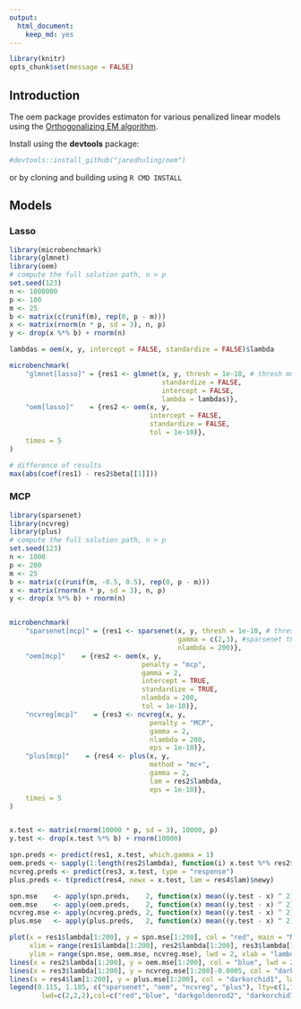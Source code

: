 ```yaml
---
output:
  html_document:
    keep_md: yes
---
```


```r
library(knitr)
opts_chunk$set(message = FALSE)
```




## Introduction

The oem package provides estimaton for various penalized linear models using the [Orthogonalizing EM algorithm](http://amstat.tandfonline.com/doi/abs/10.1080/00401706.2015.1054436). 

Install using the **devtools** package:

```r
#devtools::install_github("jaredhuling/oem")
```

or by cloning and building using `R CMD INSTALL`

## Models

### Lasso

```r
library(microbenchmark)
library(glmnet)
library(oem)
# compute the full solution path, n > p
set.seed(123)
n <- 1000000
p <- 100
m <- 25
b <- matrix(c(runif(m), rep(0, p - m)))
x <- matrix(rnorm(n * p, sd = 3), n, p)
y <- drop(x %*% b) + rnorm(n)

lambdas = oem(x, y, intercept = FALSE, standardize = FALSE)$lambda

microbenchmark(
    "glmnet[lasso]" = {res1 <- glmnet(x, y, thresh = 1e-10, # thresh must be very low for glmnet to be accurate
                                      standardize = FALSE,
                                      intercept = FALSE,
                                      lambda = lambdas)}, 
    "oem[lasso]"    = {res2 <- oem(x, y,  
                                   intercept = FALSE, 
                                   standardize = FALSE,
                                   tol = 1e-10)},
    times = 5
)

# difference of results
max(abs(coef(res1) - res2$beta[[1]]))

```

### MCP

```r
library(sparsenet)
library(ncvreg)
library(plus)
# compute the full solution path, n > p
set.seed(123)
n <- 1000
p <- 200
m <- 25
b <- matrix(c(runif(m, -0.5, 0.5), rep(0, p - m)))
x <- matrix(rnorm(n * p, sd = 3), n, p)
y <- drop(x %*% b) + rnorm(n)


microbenchmark(
    "sparsenet[mcp]" = {res1 <- sparsenet(x, y, thresh = 1e-10, # thresh must be very low for glmnet to be accurate
                                          gamma = c(2,3), #sparsenet throws an error if you only fit 1 value of gamma
                                          nlambda = 200)},
    "oem[mcp]"    = {res2 <- oem(x, y,  
                                 penalty = "mcp",
                                 gamma = 2,
                                 intercept = TRUE, 
                                 standardize = TRUE,
                                 nlambda = 200,
                                 tol = 1e-10)},
    "ncvreg[mcp]"    = {res3 <- ncvreg(x, y,  
                                   penalty = "MCP",
                                   gamma = 2,
                                   nlambda = 200,
                                   eps = 1e-10)},
    "plus[mcp]"    = {res4 <- plus(x, y,  
                                   method = "mc+",
                                   gamma = 2,
                                   lam = res2$lambda,
                                   eps = 1e-10)},
    times = 5
)


x.test <- matrix(rnorm(10000 * p, sd = 3), 10000, p)
y.test <- drop(x.test %*% b) + rnorm(10000)

spn.preds <- predict(res1, x.test, which.gamma = 1)
oem.preds <- sapply(1:length(res2$lambda), function(i) x.test %*% res2$beta[[1]][-1,i] + res2$beta[[1]][1,i])
ncvreg.preds <- predict(res3, x.test, type = "response")
plus.preds <- t(predict(res4, newx = x.test, lam = res4$lam)$newy)

spn.mse    <- apply(spn.preds,    2, function(x) mean((y.test - x) ^ 2))
oem.mse    <- apply(oem.preds,    2, function(x) mean((y.test - x) ^ 2))
ncvreg.mse <- apply(ncvreg.preds, 2, function(x) mean((y.test - x) ^ 2))
plus.mse   <- apply(plus.preds,   2, function(x) mean((y.test - x) ^ 2))

plot(x = res1$lambda[1:200], y = spn.mse[1:200], col = "red", main = "MSE", type = "l",
     xlim = range(res1$lambda[1:200], res2$lambda[1:200], res3$lambda[1:200]),
     ylim = range(spn.mse, oem.mse, ncvreg.mse), lwd = 2, xlab = "lambda", ylab = "MSE")
lines(x = res2$lambda[1:200], y = oem.mse[1:200], col = "blue", lwd = 2)
lines(x = res3$lambda[1:200], y = ncvreg.mse[1:200]-0.0005, col = "darkgoldenrod2", lwd = 2) #make smaller bc of overlap
lines(x = res4$lam[1:200], y = plus.mse[1:200], col = "darkorchid1", lwd = 2)
legend(0.115, 1.185, c("sparsenet", "oem", "ncvreg", "plus"), lty=c(1,1), # gives the legend appropriate symbols (lines)
        lwd=c(2,2,2),col=c("red","blue", "darkgoldenrod2", "darkorchid1"))

```



